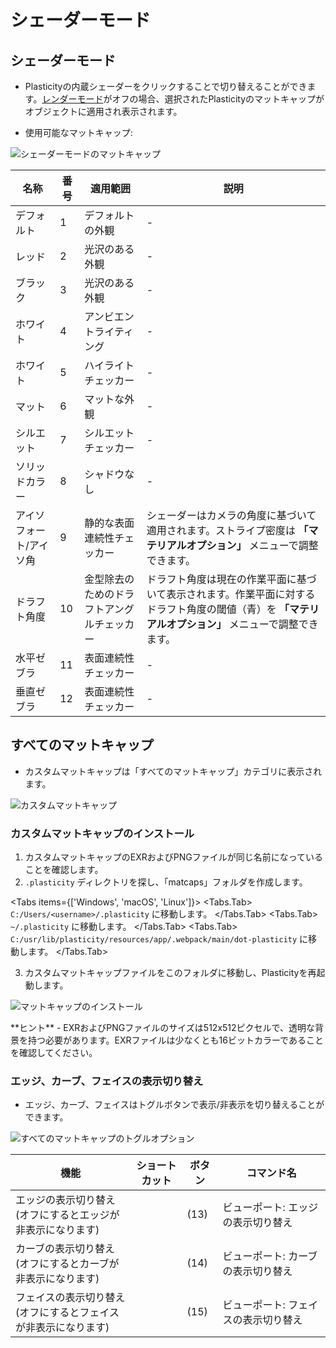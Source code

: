 
# シェーダーモード

## シェーダーモード
- Plasticityの内蔵シェーダーをクリックすることで切り替えることができます。[レンダーモード](/plasticity-essentials/view-mode)がオフの場合、選択されたPlasticityのマットキャップがオブジェクトに適用され表示されます。

- 使用可能なマットキャップ:

![シェーダーモードのマットキャップ](/img/shader-mode-preview.png)

| 名称 | 番号 | 適用範囲 | 説明 |
| ---- | ---- | -------- | ---- |
| デフォルト | 1 | デフォルトの外観 | - |
| レッド | 2 | 光沢のある外観 | - |
| ブラック | 3 | 光沢のある外観 | - |
| ホワイト | 4 | アンビエントライティング | - |
| ホワイト | 5 | ハイライトチェッカー | - |
| マット | 6 | マットな外観 | - |
| シルエット | 7 | シルエットチェッカー | - |
| ソリッドカラー | 8 | シャドウなし | - |
| アイソフォート/アイソ角 | 9 | 静的な表面連続性チェッカー | シェーダーはカメラの角度に基づいて適用されます。ストライプ密度は **「マテリアルオプション」** メニューで調整できます。 |
| ドラフト角度 | 10 | 金型除去のためのドラフトアングルチェッカー | ドラフト角度は現在の作業平面に基づいて表示されます。作業平面に対するドラフト角度の閾値（青）を **「マテリアルオプション」** メニューで調整できます。 |
| 水平ゼブラ | 11 | 表面連続性チェッカー | - |
| 垂直ゼブラ | 12 | 表面連続性チェッカー | - |

## すべてのマットキャップ
- カスタムマットキャップは「すべてのマットキャップ」カテゴリに表示されます。

![カスタムマットキャップ](/img/custom-matcaps-preview.png)

### カスタムマットキャップのインストール

1. カスタムマットキャップのEXRおよびPNGファイルが同じ名前になっていることを確認します。
2. `.plasticity` ディレクトリを探し、「matcaps」フォルダを作成します。

<Tabs items={['Windows', 'macOS', 'Linux']}>
    <Tabs.Tab>
    `C:/Users/<username>/.plasticity` に移動します。
    </Tabs.Tab>
    <Tabs.Tab>
    `~/.plasticity` に移動します。
    </Tabs.Tab>
    <Tabs.Tab>
    `C:/usr/lib/plasticity/resources/app/.webpack/main/dot-plasticity` に移動します。
    </Tabs.Tab>
</Tabs>

3. カスタムマットキャップファイルをこのフォルダに移動し、Plasticityを再起動します。

![マットキャップのインストール](/img/installing-matcaps-preview.png)

<Callout type="info" emoji="💡">
**ヒント**     
- EXRおよびPNGファイルのサイズは512x512ピクセルで、透明な背景を持つ必要があります。EXRファイルは少なくとも16ビットカラーであることを確認してください。
</Callout>

### エッジ、カーブ、フェイスの表示切り替え

- エッジ、カーブ、フェイスはトグルボタンで表示/非表示を切り替えることができます。

![すべてのマットキャップのトグルオプション](/img/toggle-edges-curves-faces.png)

| 機能 | ショートカット | ボタン | コマンド名 |
| ---- | -------- | ------ | --------- |
| エッジの表示切り替え <br />(オフにするとエッジが非表示になります) | | (13) | ビューポート: エッジの表示切り替え |
| カーブの表示切り替え <br />(オフにするとカーブが非表示になります) | | (14) | ビューポート: カーブの表示切り替え |
| フェイスの表示切り替え <br />(オフにするとフェイスが非表示になります) | | (15) | ビューポート: フェイスの表示切り替え |
